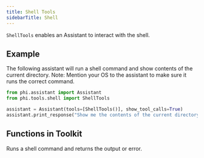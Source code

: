 ```yaml
---
title: Shell Tools
sidebarTitle: Shell
---
```


`ShellTools` enables an Assistant to interact with the shell.

## Example

The following assistant will run a shell command and show contents of the current directory. Note: Mention your OS to the assistant to make sure it runs the correct command.

```python cookbook/tools/shell.py
from phi.assistant import Assistant
from phi.tools.shell import ShellTools

assistant = Assistant(tools=[ShellTools()], show_tool_calls=True)
assistant.print_response("Show me the contents of the current directory")
```

## Functions in Toolkit

<ResponseField name="run_shell_command">
  Runs a shell command and returns the output or error.
</ResponseField>

<Snippet file="message-us-discord.mdx" />
